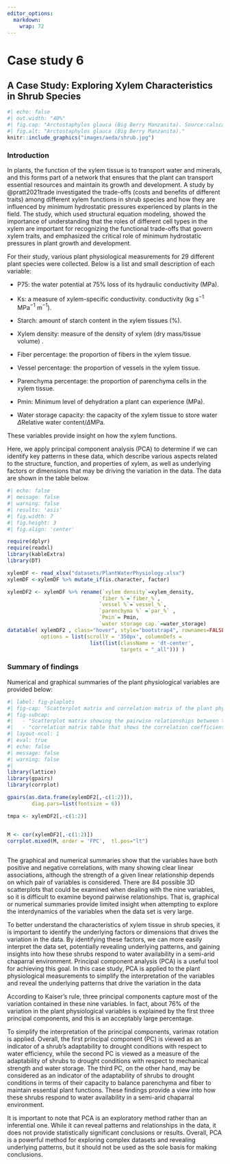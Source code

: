 ```yaml
---
editor_options: 
  markdown: 
    wrap: 72
---
```


# Case study 6 {#sec-casestudy6}

## A Case Study: Exploring Xylem Characteristics in Shrub Species {#sec-csshrub}

```r
#| echo: false
#| out.width: "40%"
#| fig.cap: "Arctostaphylos glauca (Big Berry Manzanita). Source:calscape.org"
#| fig.alt: "Arctostaphylos glauca (Big Berry Manzanita)."
knitr::include_graphics("images/aeda/shrub.jpg")
```


### Introduction {.unnumbered}

In plants, the function of the xylem tissue is to transport water and
minerals, and this forms part of a network that ensures that the plant
can transport essential resources and maintain its growth and
development. A study by @pratt2021trade investigated the trade-offs
(costs and benefits of different traits) among different xylem functions
in shrub species and how they are influenced by minimum hydrostatic pressures  experienced by plants in the field. The study, which used structural equation modeling, showed the importance of understanding that the roles of different cell types in the xylem are important for recognizing the functional trade-offs that govern xylem traits, and emphasized the critical role of minimum hydrostatic pressures in plant growth and development.

For their study, various plant physiological measurements for 29
different plant species were collected. Below is a list and small description of each variable:

- P75: the water potential at 75% loss of its hydraulic conductivity (MPa). 

- Ks: a measure of xylem-specific conductivity.  conductivity (kg s$^{-1}$ MPa$^{-1}$ m$^{-1}$).

- Starch: amount of starch content in the xylem tissues (%). 

- Xylem density:  measure of the density of xylem (dry mass/tissue volume) .

- Fiber percentage: the proportion of fibers in the xylem tissue. 

- Vessel percentage: the proportion of vessels in the xylem tissue.

- Parenchyma percentage: the proportion of parenchyma cells in the xylem tissue. 

- Pmin: Minimum level of dehydration a plant can experience (MPa).

- Water storage capacity: the capacity of the xylem tissue to store water $\Delta \text{Relative water content}/\Delta \text{MPa}$.  

These variables provide insight on how the xylem functions.

Here, we apply principal component analysis (PCA) to determine if we can
identify key patterns in these data, which
describe various aspects related to the structure, function, and
properties of xylem, as well as underlying factors or dimensions that may be
driving the variation in the data. The data are shown in the table below.

```r
#| echo: false
#| message: false
#| warning: false
#| results: 'asis'
#| fig.width: 7
#| fig.height: 3
#| fig.align: 'center'

require(dplyr)
require(readxl)
library(kableExtra)
library(DT)

xylemDF <- read_xlsx("datasets/PlantWaterPhysiology.xlsx")
xylemDF <-xylemDF %>% mutate_if(is.character, factor)

xylemDF2 <- xylemDF %>% rename(`xylem density`=xylem_density,
                              `fiber %`=`fiber_%`,
                              `vessel %`=`vessel_%`,
                              `parenchyma %` =`par_%` ,
                              `Pmin`= Pmin,
                              `water storage cap.`=water_storage) 
datatable( xylemDF2 , class="hover", style="bootstrap4", rownames=FALSE,   height=250,  fillContainer = T, caption="Data from Pratt et al. (2021)" ,
           options = list(scrollY = '350px', columnDefs = 
                           list(list(className = 'dt-center', 
                                     targets = "_all"))) )  

```


### Summary of findings {.unnumbered}

Numerical and graphical summaries of the plant physiological variables
are provided below:

```r
#| label: fig-plaplots
#| fig-cap: "Scatterplot matrix and correlation matrix of the plant physiological variables." 
#| fig-subcap:
#|   - "Scatterplot matrix showing the pairwise relationships between the plant physiological variables in the dataset"
#|   - "correlation matrix table that shows the correlation coefficients between each pair of plant physiological variables in the dataset." 
#| layout-ncol: 1
#| eval: true
#| echo: false
#| message: false
#| warning: false
#| 
library(lattice)
library(gpairs)
library(corrplot) 

gpairs(as.data.frame(xylemDF2[,-c(1:2)]), 
        diag.pars=list(fontsize = 6))

tmpa <- xylemDF2[,-c(1:2)]


M <- cor(xylemDF2[,-c(1:2)])
corrplot.mixed(M, order = 'FPC',  tl.pos="lt")
 
```

The graphical and numerical summaries show that the variables have both
positive and negative correlations, with many showing clear linear
associations, although the strength of a given linear relationship
depends on which pair of variables is considered. There are 84 possible
3D scatterplots that could be examined when dealing with the nine
variables, so it is difficult to examine beyond pairwise relationships.
That is, graphical or numerical summaries provide limited insight when
attempting to explore the interdynamics of the variables when the data
set is very large.

To better understand the characteristics of xylem tissue in shrub species, it is important to identify the underlying factors or dimensions that drives the variation in the data. By identifying these factors, we can more easily interpret the data set, potentially revealing underlying patterns, and gaining insights into how these shrubs respond to water availability in a semi-arid chaparral environment. Principal component analysis (PCA) is a useful tool for achieving this goal. In this case study, PCA is applied to the plant physiological measurements to simplify the interpretation of the variables and reveal the underlying patterns that drive the variation in the data

According to Kaiser's rule, three principal components capture most of the variation contained in these nine variables. In fact, about 76% of the variation in the plant physiological variables is explained by the first three principal components, and  this is an acceptably large percentage.

To simplify the interpretation of the principal components, varimax rotation is applied. Overall, the first principal component (PC) is viewed as an indicator of a shrub's adaptability to drought conditions with respect to water efficiency, while the second PC is viewed as a measure of the adaptability of shrubs to drought conditions with respect to mechanical strength and water storage.  The third PC, on the other hand, may be considered as an indicator of the adaptability of shrubs to drought conditions in terms of their capacity to balance parenchyma and fiber to maintain essential plant functions.  These findings provide a view into how these shrubs respond to water availability in a semi-arid chaparral environment.  
 
 It is important to note that PCA is an exploratory method rather than an inferential one. While it can reveal patterns and relationships in the data, it does not provide statistically significant conclusions or results. Overall, PCA is a powerful method for exploring complex datasets and revealing underlying patterns, but it should not be used as the sole basis for making conclusions.
 
 
 
 

 
 
